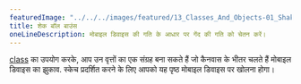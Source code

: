 ---
featuredImage: "../../../images/featured/13_Classes_And_Objects-01_Shake_Ball_Bounce-thumbnail.png"
title: शेक बॉल बाउंस
oneLineDescription: मोबाइल डिवाइस की गति के आधार पर गेंद की गति को चेतन करें।
---

<a href='https://p5js.org/reference/#/p5/class' target="_blank">class</a> का उपयोग करके, आप उन वृत्तों का एक संग्रह
बना सकते हैं जो कैनवास के भीतर चलते हैं मोबाइल डिवाइस का झुकाव. स्केच प्रदर्शित करने के लिए आपको यह पृष्ठ मोबाइल डिवाइस पर खोलना होगा।